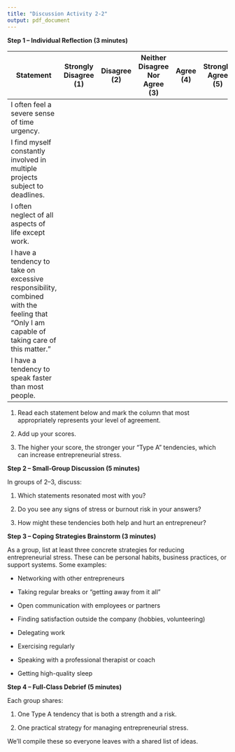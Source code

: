 ```yaml
---
title: "Discussion Activity 2-2"
output: pdf_document
---
```


**Step 1 – Individual Reflection (3 minutes)**

| Statement             | Strongly Disagree (1) | Disagree (2) | Neither Disagree Nor Agree (3) | Agree (4) | Strongly Agree (5) |
|--------------------------------------|------------|------------|------------|------------|------------|
| I often feel a severe sense of time urgency. |  |  |  |  |
| I find myself constantly involved in multiple projects subject to deadlines. |  |  |  |  |
| I often neglect of all aspects of life except work. |  |  |  |  |
| I have a tendency to take on excessive responsibility, combined with the feeling that “Only I am capable of taking care of this matter.” |  |  |  |  |
| I have a tendency to speak faster than most people.|  |  |  |  |


1. Read each statement below and mark the column that most appropriately represents your level of agreement.

2. Add up your scores.

3. The higher your score, the stronger your “Type A” tendencies, which can increase entrepreneurial stress.

**Step 2 – Small-Group Discussion (5 minutes)**

In groups of 2–3, discuss:

1. Which statements resonated most with you?

2. Do you see any signs of stress or burnout risk in your answers?

3. How might these tendencies both help and hurt an entrepreneur?

**Step 3 – Coping Strategies Brainstorm (3 minutes)**

As a group, list at least three concrete strategies for reducing entrepreneurial stress. These can be personal habits, business practices, or support systems. Some examples:

- Networking with other entrepreneurs

- Taking regular breaks or “getting away from it all”

- Open communication with employees or partners

- Finding satisfaction outside the company (hobbies, volunteering)

- Delegating work

- Exercising regularly

- Speaking with a professional therapist or coach

- Getting high-quality sleep

**Step 4 – Full-Class Debrief (5 minutes)**

Each group shares:

1. One Type A tendency that is both a strength and a risk.

2. One practical strategy for managing entrepreneurial stress.

We’ll compile these so everyone leaves with a shared list of ideas.
